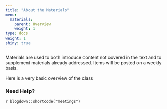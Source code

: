 ```yaml
---
title: "About the Materials"
menu:
  materials:
    parent: Overview
    weight: 1
type: docs
weight: 1
shiny: true
---
```


Materials are used to both introduce content not covered in the text and to supplement materials already addressed. Items will be posted on a weekly basis.

Here is a very basic overview of the class

### Need Help?

`r blogdown::shortcode("meetings")`
